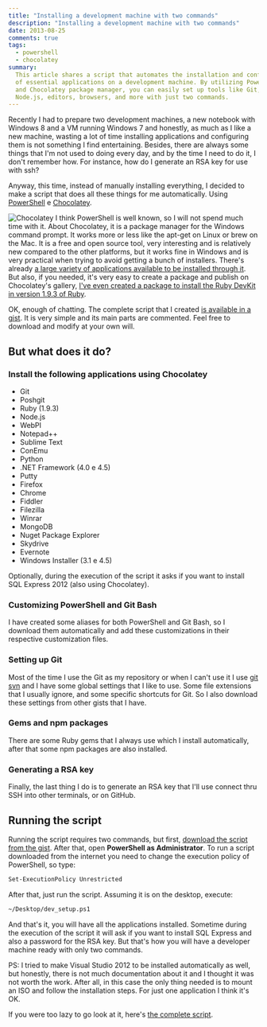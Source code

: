 ```yaml
---
title: "Installing a development machine with two commands"
description: "Installing a development machine with two commands"
date: 2013-08-25
comments: true
tags:
  - powershell
  - chocolatey
summary:
  This article shares a script that automates the installation and configuration
  of essential applications on a development machine. By utilizing PowerShell
  and Chocolatey package manager, you can easily set up tools like Git, Ruby,
  Node.js, editors, browsers, and more with just two commands.
---
```


Recently I had to prepare two development machines, a new notebook with Windows
8 and a VM running Windows 7 and honestly, as much as I like a new machine,
wasting a lot of time installing applications and configuring them is not
something I find entertaining. Besides, there are always some things that I'm
not used to doing every day, and by the time I need to do it, I don't remember
how. For instance, how do I generate an RSA key for use with ssh?

Anyway, this time, instead of manually installing everything, I decided to make
a script that does all these things for me automatically. Using
[PowerShell](http://technet.microsoft.com/en-us/scriptcenter/dd742419.aspx) e
[Chocolatey](http://chocolatey.org).

![Chocolatey](chocolateyicon.gif) I think PowerShell is well known, so I will
not spend much time with it. About Chocolatey, it is a package manager for the
Windows command prompt. It works more or less like the apt-get on Linux or brew
on the Mac. It is a free and open source tool, very interesting and is
relatively new compared to the other platforms, but it works fine in Windows and
is very practical when trying to avoid getting a bunch of installers. There's
already
[a large variety of applications available to be installed through it](http://chocolatey.org/packages).
But also, if you needed, it's very easy to create a package and publish on
Chocolatey's gallery,
[I've even created a package to install the Ruby DevKit in version 1.9.3 of Ruby](http://chocolatey.org/packages/ruby.devkit.ruby193).

OK, enough of chatting. The complete script that I created
[is available in a gist](https://gist.github.com/vintem/6334646). It is very
simple and its main parts are commented. Feel free to download and modify at
your own will.

## But what does it do?

### Install the following applications using Chocolatey

- Git
- Poshgit
- Ruby (1.9.3)
- Node.js
- WebPI
- Notepad++
- Sublime Text
- ConEmu
- Python
- .NET Framework (4.0 e 4.5)
- Putty
- Firefox
- Chrome
- Fiddler
- Filezilla
- Winrar
- MongoDB
- Nuget Package Explorer
- Skydrive
- Evernote
- Windows Installer (3.1 e 4.5)

Optionally, during the execution of the script it asks if you want to install
SQL Express 2012 (also using Chocolatey).

### Customizing PowerShell and Git Bash

I have created some aliases for both PowerShell and Git Bash, so I download them
automatically and add these customizations in their respective customization
files.

### Setting up Git

Most of the time I use the Git as my repository or when I can't use it I use
[git svn](http://git-scm.com/book/ch8-1.html) and I have some global settings
that I like to use. Some file extensions that I usually ignore, and some
specific shortcuts for Git. So I also download these settings from other gists
that I have.

### Gems and npm packages

There are some Ruby gems that I always use which I install automatically, after
that some npm packages are also installed.

### Generating a RSA key

Finally, the last thing I do is to generate an RSA key that I'll use connect
thru SSH into other terminals, or on GitHub.

## Running the script

Running the script requires two commands, but first,
[download the script from the gist](https://gist.github.com/thitemple/6334646).
After that, open **PowerShell as Administrator**. To run a script downloaded
from the internet you need to change the execution policy of PowerShell, so
type:

```bash
Set-ExecutionPolicy Unrestricted
```

After that, just run the script. Assuming it is on the desktop, execute:

```bash
~/Desktop/dev_setup.ps1
```

And that's it, you will have all the applications installed. Sometime during the
execution of the script it will ask if you want to install SQL Express and also
a password for the RSA key. But that's how you will have a developer machine
ready with only two commands.

PS: I tried to make Visual Studio 2012 to be installed automatically as well,
but honestly, there is not much documentation about it and I thought it was not
worth the work. After all, in this case the only thing needed is to mount an ISO
and follow the installation steps. For just one application I think it's OK.

If you were too lazy to go look at it, here's
[the complete script](https://gist.github.com/vintem/6334646#file-dev_setup-ps1).
